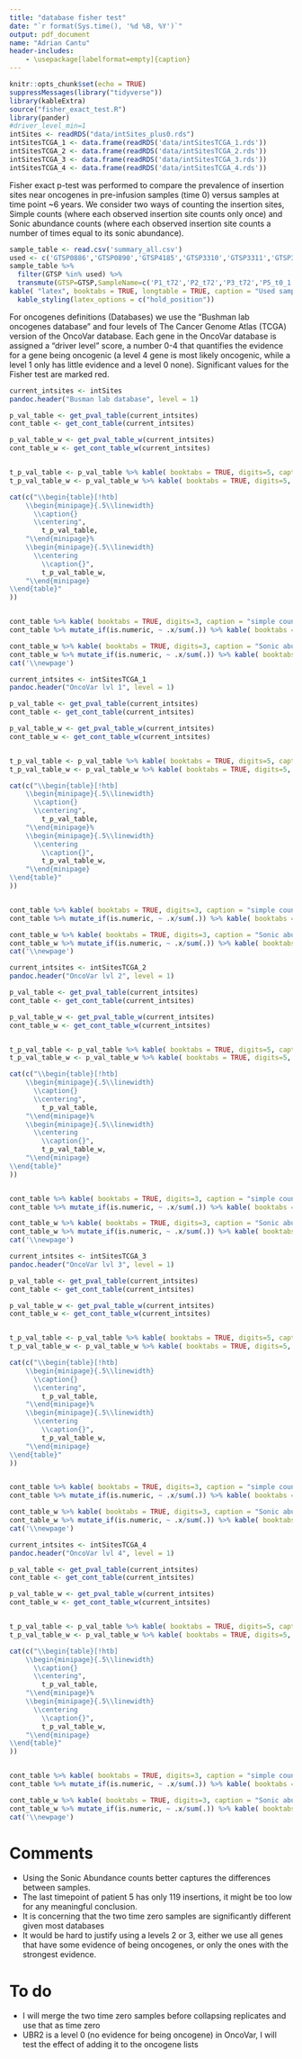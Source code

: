 ```yaml
---
title: "database fisher test"
date: "`r format(Sys.time(), '%d %B, %Y')`"
output: pdf_document
name: "Adrian Cantu"
header-includes:
    - \usepackage[labelformat=empty]{caption}
---
```



```r
knitr::opts_chunk$set(echo = TRUE)
suppressMessages(library("tidyverse"))
library(kableExtra)
source("fisher_exact_test.R")
library(pander)
#driver_level_min=1
intSites <- readRDS("data/intSites_plus0.rds")
intSitesTCGA_1 <- data.frame(readRDS('data/intSitesTCGA_1.rds'))
intSitesTCGA_2 <- data.frame(readRDS('data/intSitesTCGA_2.rds'))
intSitesTCGA_3 <- data.frame(readRDS('data/intSitesTCGA_3.rds'))
intSitesTCGA_4 <- data.frame(readRDS('data/intSitesTCGA_4.rds'))
```


Fisher exact p-test was performed to compare the prevalence of insertion sites near oncogenes in pre-infusion samples (time 0) versus samples at time point ~6 years. We consider two ways of counting the insertion sites, Simple counts (where each observed insertion site counts only once) and Sonic abundance counts (where each observed insertion site counts a number of times equal to its sonic abundance).


```r
sample_table <- read.csv('summary_all.csv')
used <- c('GTSP0886','GTSP0890','GTSP4185','GTSP3310','GTSP3311','GTSP3438')
sample_table %>% 
  filter(GTSP %in% used) %>%
  transmute(GTSP=GTSP,SampleName=c('P1_t72','P2_t72','P3_t72','P5_t0_1','P5_t0_2','P5_t70'),Timepoint=Timepoint,patient=sub('^p', '',patient),InferredCells=InferredCells,UniqueSites=UniqueSites ) %>%
kable( "latex", booktabs = TRUE, longtable = TRUE, caption = "Used samples") %>%
  kable_styling(latex_options = c("hold_position"))


```

For oncogenes definitions (Databases) we use the "Bushman lab oncogenes database" and four levels of The Cancer Genome Atlas (TCGA) version of the OncoVar database. Each gene in the OncoVar database is assigned a "driver level" score, a number 0-4 that quantifies the evidence for a gene being oncogenic (a level 4 gene is most likely oncogenic, while a level 1 only has little evidence and a level 0 none). Significant values for the Fisher test are marked red.


\newpage
```r

current_intsites <- intSites
pandoc.header("Busman lab database", level = 1)

p_val_table <- get_pval_table(current_intsites)
cont_table <- get_cont_table(current_intsites)

p_val_table_w <- get_pval_table_w(current_intsites)
cont_table_w <- get_cont_table_w(current_intsites)


t_p_val_table <- p_val_table %>% kable( booktabs = TRUE, digits=5, caption = "pvalue simple counts") %>% kable_styling(latex_options = c("striped", "HOLD_position")) %>% column_spec(3,color=ifelse(p_val_table$P5_t0_2<=0.05,'red','black')) %>% column_spec(2,color=ifelse(p_val_table$P5_t0_1<=0.05,'red','black'))
t_p_val_table_w <- p_val_table_w %>% kable( booktabs = TRUE, digits=5, caption = "pvalue Sonic abundance") %>% kable_styling(latex_options = c("striped", "HOLD_position")) %>% column_spec(3,color=ifelse(p_val_table_w$P5_t0_2<=0.05,'red','black')) %>% column_spec(2,color=ifelse(p_val_table_w$P5_t0_1<=0.05,'red','black'))

cat(c("\\begin{table}[!htb]
    \\begin{minipage}{.5\\linewidth}
      \\caption{}
      \\centering",
        t_p_val_table,
    "\\end{minipage}%
    \\begin{minipage}{.5\\linewidth}
      \\centering
        \\caption{}",
        t_p_val_table_w,
    "\\end{minipage} 
\\end{table}"
))  


cont_table %>% kable( booktabs = TRUE, digits=3, caption = "simple counts") %>% kable_styling(latex_options = c("striped", "HOLD_position"))
cont_table %>% mutate_if(is.numeric, ~ .x/sum(.)) %>% kable( booktabs = TRUE, digits=3, caption = "simple counts proportions") %>% kable_styling(latex_options = c("striped", "HOLD_position"))

cont_table_w %>% kable( booktabs = TRUE, digits=3, caption = "Sonic abundance counts") %>% kable_styling(latex_options = c("striped", "HOLD_position"))
cont_table_w %>% mutate_if(is.numeric, ~ .x/sum(.)) %>% kable( booktabs = TRUE, digits=3, caption = "Sonic abundance proportions") %>% kable_styling(latex_options = c("striped", "HOLD_position"))
cat('\\newpage')
```


```r
current_intsites <- intSitesTCGA_1
pandoc.header("OncoVar lvl 1", level = 1)

p_val_table <- get_pval_table(current_intsites)
cont_table <- get_cont_table(current_intsites)

p_val_table_w <- get_pval_table_w(current_intsites)
cont_table_w <- get_cont_table_w(current_intsites)


t_p_val_table <- p_val_table %>% kable( booktabs = TRUE, digits=5, caption = "pvalue simple counts") %>% kable_styling(latex_options = c("striped", "HOLD_position")) %>% column_spec(3,color=ifelse(p_val_table$P5_t0_2<=0.05,'red','black')) %>% column_spec(2,color=ifelse(p_val_table$P5_t0_1<=0.05,'red','black'))
t_p_val_table_w <- p_val_table_w %>% kable( booktabs = TRUE, digits=5, caption = "pvalue Sonic abundance") %>% kable_styling(latex_options = c("striped", "HOLD_position")) %>% column_spec(3,color=ifelse(p_val_table_w$P5_t0_2<=0.05,'red','black')) %>% column_spec(2,color=ifelse(p_val_table_w$P5_t0_1<=0.05,'red','black'))

cat(c("\\begin{table}[!htb]
    \\begin{minipage}{.5\\linewidth}
      \\caption{}
      \\centering",
        t_p_val_table,
    "\\end{minipage}%
    \\begin{minipage}{.5\\linewidth}
      \\centering
        \\caption{}",
        t_p_val_table_w,
    "\\end{minipage} 
\\end{table}"
))  


cont_table %>% kable( booktabs = TRUE, digits=3, caption = "simple counts") %>% kable_styling(latex_options = c("striped", "HOLD_position"))
cont_table %>% mutate_if(is.numeric, ~ .x/sum(.)) %>% kable( booktabs = TRUE, digits=3, caption = "simple counts proportions") %>% kable_styling(latex_options = c("striped", "HOLD_position"))

cont_table_w %>% kable( booktabs = TRUE, digits=3, caption = "Sonic abundance counts") %>% kable_styling(latex_options = c("striped", "HOLD_position"))
cont_table_w %>% mutate_if(is.numeric, ~ .x/sum(.)) %>% kable( booktabs = TRUE, digits=3, caption = "Sonic abundance proportions") %>% kable_styling(latex_options = c("striped", "HOLD_position"))
cat('\\newpage')
```


```r
current_intsites <- intSitesTCGA_2
pandoc.header("OncoVar lvl 2", level = 1)

p_val_table <- get_pval_table(current_intsites)
cont_table <- get_cont_table(current_intsites)

p_val_table_w <- get_pval_table_w(current_intsites)
cont_table_w <- get_cont_table_w(current_intsites)


t_p_val_table <- p_val_table %>% kable( booktabs = TRUE, digits=5, caption = "pvalue simple counts") %>% kable_styling(latex_options = c("striped", "HOLD_position")) %>% column_spec(3,color=ifelse(p_val_table$P5_t0_2<=0.05,'red','black')) %>% column_spec(2,color=ifelse(p_val_table$P5_t0_1<=0.05,'red','black'))
t_p_val_table_w <- p_val_table_w %>% kable( booktabs = TRUE, digits=5, caption = "pvalue Sonic abundance") %>% kable_styling(latex_options = c("striped", "HOLD_position")) %>% column_spec(3,color=ifelse(p_val_table_w$P5_t0_2<=0.05,'red','black')) %>% column_spec(2,color=ifelse(p_val_table_w$P5_t0_1<=0.05,'red','black'))

cat(c("\\begin{table}[!htb]
    \\begin{minipage}{.5\\linewidth}
      \\caption{}
      \\centering",
        t_p_val_table,
    "\\end{minipage}%
    \\begin{minipage}{.5\\linewidth}
      \\centering
        \\caption{}",
        t_p_val_table_w,
    "\\end{minipage} 
\\end{table}"
))  


cont_table %>% kable( booktabs = TRUE, digits=3, caption = "simple counts") %>% kable_styling(latex_options = c("striped", "HOLD_position"))
cont_table %>% mutate_if(is.numeric, ~ .x/sum(.)) %>% kable( booktabs = TRUE, digits=3, caption = "simple counts proportions") %>% kable_styling(latex_options = c("striped", "HOLD_position"))

cont_table_w %>% kable( booktabs = TRUE, digits=3, caption = "Sonic abundance counts") %>% kable_styling(latex_options = c("striped", "HOLD_position"))
cont_table_w %>% mutate_if(is.numeric, ~ .x/sum(.)) %>% kable( booktabs = TRUE, digits=3, caption = "Sonic abundance proportions") %>% kable_styling(latex_options = c("striped", "HOLD_position"))
cat('\\newpage')
```

```r
current_intsites <- intSitesTCGA_3
pandoc.header("OncoVar lvl 3", level = 1)

p_val_table <- get_pval_table(current_intsites)
cont_table <- get_cont_table(current_intsites)

p_val_table_w <- get_pval_table_w(current_intsites)
cont_table_w <- get_cont_table_w(current_intsites)


t_p_val_table <- p_val_table %>% kable( booktabs = TRUE, digits=5, caption = "pvalue simple counts") %>% kable_styling(latex_options = c("striped", "HOLD_position")) %>% column_spec(3,color=ifelse(p_val_table$P5_t0_2<=0.05,'red','black')) %>% column_spec(2,color=ifelse(p_val_table$P5_t0_1<=0.05,'red','black'))
t_p_val_table_w <- p_val_table_w %>% kable( booktabs = TRUE, digits=5, caption = "pvalue Sonic abundance") %>% kable_styling(latex_options = c("striped", "HOLD_position")) %>% column_spec(3,color=ifelse(p_val_table_w$P5_t0_2<=0.05,'red','black')) %>% column_spec(2,color=ifelse(p_val_table_w$P5_t0_1<=0.05,'red','black'))

cat(c("\\begin{table}[!htb]
    \\begin{minipage}{.5\\linewidth}
      \\caption{}
      \\centering",
        t_p_val_table,
    "\\end{minipage}%
    \\begin{minipage}{.5\\linewidth}
      \\centering
        \\caption{}",
        t_p_val_table_w,
    "\\end{minipage} 
\\end{table}"
))  


cont_table %>% kable( booktabs = TRUE, digits=3, caption = "simple counts") %>% kable_styling(latex_options = c("striped", "HOLD_position"))
cont_table %>% mutate_if(is.numeric, ~ .x/sum(.)) %>% kable( booktabs = TRUE, digits=3, caption = "simple counts proportions") %>% kable_styling(latex_options = c("striped", "HOLD_position"))

cont_table_w %>% kable( booktabs = TRUE, digits=3, caption = "Sonic abundance counts") %>% kable_styling(latex_options = c("striped", "HOLD_position"))
cont_table_w %>% mutate_if(is.numeric, ~ .x/sum(.)) %>% kable( booktabs = TRUE, digits=3, caption = "Sonic abundance proportions") %>% kable_styling(latex_options = c("striped", "HOLD_position"))
cat('\\newpage')
```

```r
current_intsites <- intSitesTCGA_4
pandoc.header("OncoVar lvl 4", level = 1)

p_val_table <- get_pval_table(current_intsites)
cont_table <- get_cont_table(current_intsites)

p_val_table_w <- get_pval_table_w(current_intsites)
cont_table_w <- get_cont_table_w(current_intsites)


t_p_val_table <- p_val_table %>% kable( booktabs = TRUE, digits=5, caption = "pvalue simple counts") %>% kable_styling(latex_options = c("striped", "HOLD_position")) %>% column_spec(3,color=ifelse(p_val_table$P5_t0_2<=0.05,'red','black')) %>% column_spec(2,color=ifelse(p_val_table$P5_t0_1<=0.05,'red','black'))
t_p_val_table_w <- p_val_table_w %>% kable( booktabs = TRUE, digits=5, caption = "pvalue Sonic abundance") %>% kable_styling(latex_options = c("striped", "HOLD_position")) %>% column_spec(3,color=ifelse(p_val_table_w$P5_t0_2<=0.05,'red','black')) %>% column_spec(2,color=ifelse(p_val_table_w$P5_t0_1<=0.05,'red','black'))

cat(c("\\begin{table}[!htb]
    \\begin{minipage}{.5\\linewidth}
      \\caption{}
      \\centering",
        t_p_val_table,
    "\\end{minipage}%
    \\begin{minipage}{.5\\linewidth}
      \\centering
        \\caption{}",
        t_p_val_table_w,
    "\\end{minipage} 
\\end{table}"
))  


cont_table %>% kable( booktabs = TRUE, digits=3, caption = "simple counts") %>% kable_styling(latex_options = c("striped", "HOLD_position"))
cont_table %>% mutate_if(is.numeric, ~ .x/sum(.)) %>% kable( booktabs = TRUE, digits=3, caption = "simple counts proportions") %>% kable_styling(latex_options = c("striped", "HOLD_position"))

cont_table_w %>% kable( booktabs = TRUE, digits=3, caption = "Sonic abundance counts") %>% kable_styling(latex_options = c("striped", "HOLD_position"))
cont_table_w %>% mutate_if(is.numeric, ~ .x/sum(.)) %>% kable( booktabs = TRUE, digits=3, caption = "Sonic abundance proportions") %>% kable_styling(latex_options = c("striped", "HOLD_position"))
cat('\\newpage')
```


# Comments

* Using the Sonic Abundance counts better captures the differences between samples.
* The last timepoint of patient 5 has only 119 insertions, it might be too low for any meaningful conclusion.
* It is concerning that the two time zero samples are significantly different given most databases
* It would be hard to justify using a levels 2 or 3, either we use all genes that have some evidence of being oncogenes, or only the ones with the strongest evidence.

# To do

* I will merge the two time zero samples before collapsing replicates and use that as time zero
* UBR2 is a level 0 (no evidence for being oncogene) in OncoVar, I will test the effect of adding it to the oncogene lists

